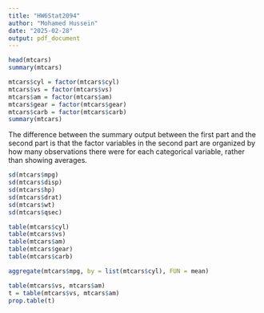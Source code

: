 ```yaml
---
title: "HW6Stat2094"
author: "Mohamed Hussein"
date: "2025-02-28"
output: pdf_document
---
```

```r
head(mtcars)
summary(mtcars)
```
```r
mtcars$cyl = factor(mtcars$cyl)
mtcars$vs = factor(mtcars$vs)
mtcars$am = factor(mtcars$am)
mtcars$gear = factor(mtcars$gear)
mtcars$carb = factor(mtcars$carb)
summary(mtcars)
```
The difference between the summary output between the first part and the second part is that the factor variables in the second part are organized by how many observations there were for each categorical variable, rather than showing averages. 
```r
sd(mtcars$mpg)
sd(mtcars$disp)
sd(mtcars$hp)
sd(mtcars$drat)
sd(mtcars$wt)
sd(mtcars$qsec)
```
```r
table(mtcars$cyl)
table(mtcars$vs)
table(mtcars$am)
table(mtcars$gear)
table(mtcars$carb)
```
```r
aggregate(mtcars$mpg, by = list(mtcars$cyl), FUN = mean)
```

```r
table(mtcars$vs, mtcars$am)
t = table(mtcars$vs, mtcars$am)
prop.table(t)
```


